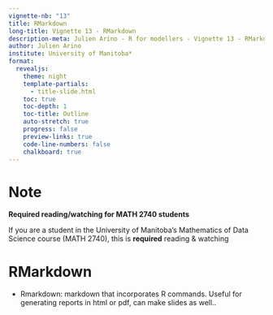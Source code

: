 ---
vignette-nb: "13"
title: RMarkdown
long-title: Vignette 13 - RMarkdown
description-meta: Julien Arino - R for modellers - Vignette 13 - RMarkdown
author: Julien Arino
institute: University of Manitoba*
format: 
  revealjs:
    theme: night    
    template-partials:
      - title-slide.html
    toc: true
    toc-depth: 1
    toc-title: Outline
    auto-stretch: true
    progress: false
    preview-links: true
    code-line-numbers: false
    chalkboard: true
---

# Note

**Required reading/watching for MATH 2740 students**

If you are a student in the University of Manitoba's Mathematics of Data Science course (MATH 2740), this is **required** reading & watching

# RMarkdown

- Rmarkdown: markdown that incorporates R commands. Useful for generating reports in html or pdf, can make slides as well..

